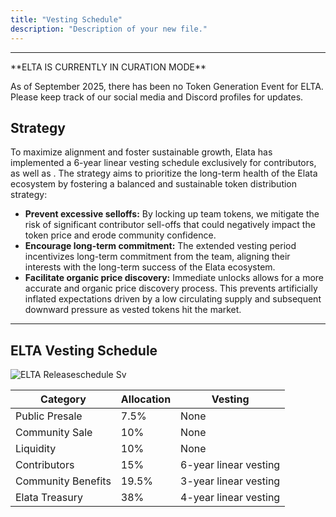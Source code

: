 ```yaml
---
title: "Vesting Schedule"
description: "Description of your new file."
---
```


---

<Note>
  **ELTA IS CURRENTLY IN CURATION MODE**

  As of September 2025, there has been no Token Generation Event for ELTA. Please keep track of our social media and Discord profiles for updates.
</Note>

## Strategy

To maximize alignment and foster sustainable growth, Elata has implemented a 6-year linear vesting schedule exclusively for contributors, as well as . The strategy aims to prioritize the long-term health of the Elata ecosystem by fostering a balanced and sustainable token distribution strategy:

- **Prevent excessive selloffs:** By locking up team tokens, we mitigate the risk of significant contributor sell-offs that could negatively impact the token price and erode community confidence.
- **Encourage long-term commitment:** The extended vesting period incentivizes long-term commitment from the team, aligning their interests with the long-term success of the Elata ecosystem.
- **Facilitate organic price discovery:** Immediate unlocks allows for a more accurate and organic price discovery process. This prevents artificially inflated expectations driven by a low circulating supply and subsequent downward pressure as vested tokens hit the market.

---

## ELTA Vesting Schedule

![ELTA Releaseschedule Sv](/images/ELTAReleaseschedule.svg)

| **Category**       | **Allocation** | Vesting               |
| ------------------ | -------------- | --------------------- |
| Public Presale     | 7.5%           | None                  |
| Community Sale     | 10%            | None                  |
| Liquidity          | 10%            | None                  |
| Contributors       | 15%            | 6-year linear vesting |
| Community Benefits | 19.5%          | 3-year linear vesting |
| Elata Treasury     | 38%            | 4-year linear vesting |